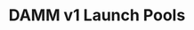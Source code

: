---
title: DAMM v1 Launch Pools
description: Configure and Launch a DAMM v1 Pool on Meteora using nothing but a configuration file and a few CLI commands
---